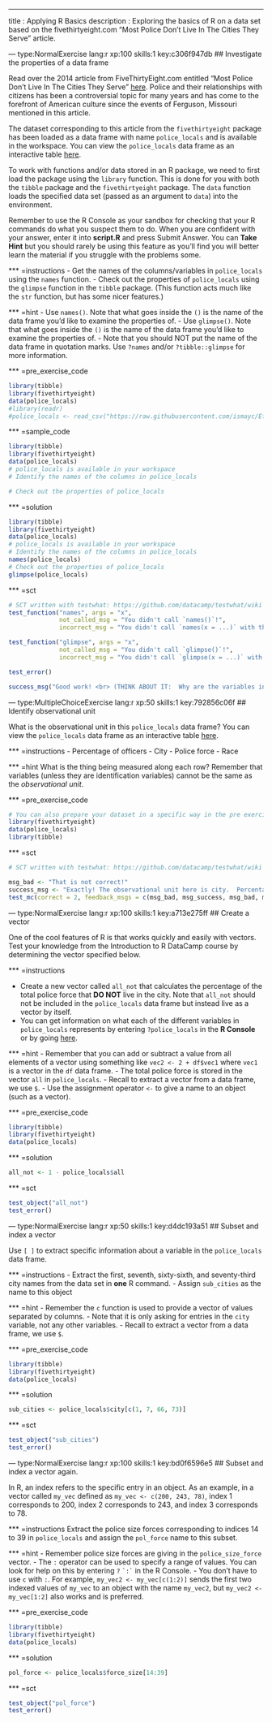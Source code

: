 ---
title       : Applying R Basics
description : Exploring the basics of R on a data set based on the fivethirtyeight.com "Most Police Don’t Live In The Cities They Serve" article.


--- type:NormalExercise lang:r xp:100 skills:1 key:c306f947db
## Investigate the properties of a data frame

Read over the 2014 article from FiveThirtyEight.com entitled "Most Police Don’t Live In The Cities They Serve" [here](http://fivethirtyeight.com/datalab/most-police-dont-live-in-the-cities-they-serve/).   Police and their relationships with citizens has been a controversial topic for many years and has come to the forefront of American culture since the events of Ferguson, Missouri mentioned in this article.

The dataset corresponding to this article from the `fivethirtyeight` package has been loaded as a data frame with name `police_locals` and is available in the workspace.  You can view the `police_locals` data frame as an interactive table [here](https://ismayc.github.io/Effective-Data-Storytelling-using-the-tidyverse/police_locals.html).

To work with functions and/or data stored in an R package, we need to first load the package using the `library` function.  This is done for you with both the `tibble` package and the `fivethirtyeight` package.  The `data` function loads the specified data set (passed as an argument to `data`) into the environment.

Remember to use the R Console as your sandbox for checking that your R commands do what you suspect them to do.  When you are confident with your answer, enter it into **script.R** and press Submit Answer.  You can **Take Hint** but you should rarely be using this feature as you'll find you will better learn the material if you struggle with the problems some.

*** =instructions
- Get the names of the columns/variables in `police_locals` using the `names` function.
- Check out the properties of `police_locals` using the `glimpse` function in the `tibble` package.  (This function acts much like the `str` function, but has some nicer features.)

*** =hint
- Use `names()`.  Note that what goes inside the `()` is the name of the data frame you'd like to examine the properties of.
- Use `glimpse()`.  Note that what goes inside the `()` is the name of the data frame you'd like to examine the properties of.
- Note that you should NOT put the name of the data frame in quotation marks.  Use `?names` and/or `?tibble::glimpse` for more information.

*** =pre_exercise_code
```r
library(tibble)
library(fivethirtyeight)
data(police_locals)
#library(readr)
#police_locals <- read_csv("https://raw.githubusercontent.com/ismayc/Effective-Data-Storytelling-using-the-tidyverse/master/datasets/police_locals.csv")
```

*** =sample_code
```r
library(tibble)
library(fivethirtyeight)
data(police_locals)
# police_locals is available in your workspace
# Identify the names of the columns in police_locals

# Check out the properties of police_locals

```

*** =solution
```r
library(tibble)
library(fivethirtyeight)
data(police_locals)
# police_locals is available in your workspace
# Identify the names of the columns in police_locals
names(police_locals)
# Check out the properties of police_locals
glimpse(police_locals)
```

*** =sct
```r
# SCT written with testwhat: https://github.com/datacamp/testwhat/wiki
test_function("names", args = "x",
              not_called_msg = "You didn't call `names()`!",
              incorrect_msg = "You didn't call `names(x = ...)` with the correct argument, `x`.")

test_function("glimpse", args = "x",
              not_called_msg = "You didn't call `glimpse()`!",
              incorrect_msg = "You didn't call `glimpse(x = ...)` with the correct argument, `x`.")

test_error()

success_msg("Good work! <br> (THINK ABOUT IT:  Why are the variables in `police_locals` the specific `class` they are coded as here (`chr`, `int`, `dbl`?)")
```

--- type:MultipleChoiceExercise lang:r xp:50 skills:1 key:792856c06f
## Identify observational unit

What is the observational unit in this `police_locals` data frame?  You can view the `police_locals` data frame as an interactive table [here](https://ismayc.github.io/Effective-Data-Storytelling-using-the-tidyverse/police_locals.html).

*** =instructions
- Percentage of officers
- City
- Police force
- Race

*** =hint
What is the thing being measured along each row?  Remember that variables (unless they are identification variables) cannot be the same
as the *observational unit*.

*** =pre_exercise_code
```r
# You can also prepare your dataset in a specific way in the pre exercise code
library(fivethirtyeight)
data(police_locals)
library(tibble)
```

*** =sct
```r
# SCT written with testwhat: https://github.com/datacamp/testwhat/wiki

msg_bad <- "That is not correct!"
success_msg <- "Exactly! The observational unit here is city.  Percentage of officers, police force, and race are all variables/characteristics about the city."
test_mc(correct = 2, feedback_msgs = c(msg_bad, msg_success, msg_bad, msg_bad))
```

--- type:NormalExercise lang:r xp:100 skills:1 key:a713e275ff
## Create a vector

One of the cool features of R is that works quickly and easily with vectors.  Test your knowledge from the Introduction to R DataCamp course
by determining the vector specified below.

*** =instructions

- Create a new vector called `all_not` that calculates the percentage of the total police force that **DO NOT** live in the city.  Note that `all_not` should not be included in the `police_locals` data frame but instead live as a vector by itself.
- You can get information on what each of the different variables in `police_locals` represents by entering `?police_locals` in the **R Console** or by going [here](https://rdrr.io/cran/fivethirtyeight/man/police_locals.html).


*** =hint
- Remember that you can add or subtract a value from all elements of a vector using something like `vec2 <- 2 + df$vec1` where `vec1` is a vector
in the `df` data frame.
- The total police force is stored in the vector `all` in `police_locals`.
- Recall to extract a vector from a data frame, we use `$`.
- Use the assignment operator `<-` to give a name to an object (such as a vector).


*** =pre_exercise_code
```r
library(tibble)
library(fivethirtyeight)
data(police_locals)
```

*** =solution
```r
all_not <- 1 - police_locals$all
```

*** =sct
```r
test_object("all_not")
test_error()
```



--- type:NormalExercise lang:r xp:50 skills:1 key:d4dc193a51
## Subset and index a vector

Use `[ ]` to extract specific information about a variable in the `police_locals` data frame.

*** =instructions
- Extract the first, seventh, sixty-sixth, and seventy-third city names from the data set in **one** R command.
- Assign `sub_cities` as the name to this object

*** =hint
- Remember the `c` function is used to provide a vector of values separated by columns.
- Note that it is only asking for entries in the `city` variable, not any other variables.
- Recall to extract a vector from a data frame, we use `$`.

*** =pre_exercise_code
```r
library(tibble)
library(fivethirtyeight)
data(police_locals)
```

*** =solution
```r
sub_cities <- police_locals$city[c(1, 7, 66, 73)]
```


*** =sct
```r
test_object("sub_cities")
test_error()
```


--- type:NormalExercise lang:r xp:100 skills:1 key:bd0f6596e5
## Subset and index a vector again.

In R, an index refers to the specific entry in an object.  As an example, in a vector called `my_vec` defined as
`my_vec <- c(200, 243, 78)`, index 1 corresponds to 200, index 2 corresponds to 243, and index 3 corresponds to 78.

*** =instructions
Extract the police size forces corresponding to indices 14 to 39 in `police_locals` and assign the `pol_force` name to this subset.

*** =hint
- Remember police size forces are giving in the `police_size_force` vector.
- The `:` operator can be used to specify a range of values.  You can look for help on this by entering `?` `` `:` `` in the R Console.
- You don't have to use `c` with `:`.  For example, `my_vec2 <- my_vec[c(1:2)]` sends the first two indexed values of `my_vec` to an object with the name `my_vec2`, but `my_vec2 <- my_vec[1:2]` also works and is preferred.

*** =pre_exercise_code
```r
library(tibble)
library(fivethirtyeight)
data(police_locals)
```

*** =solution
```r
pol_force <- police_locals$force_size[14:39]
```


*** =sct
```r
test_object("pol_force")
test_error()
```